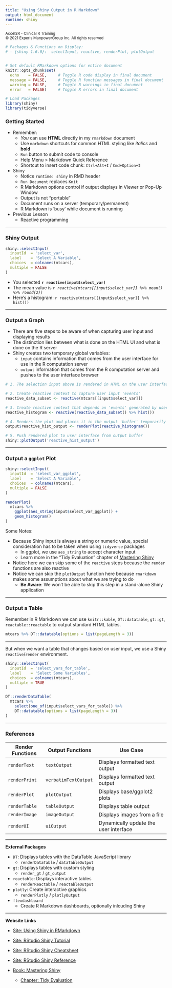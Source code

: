 ---
title: "Using Shiny Output in R Markdown"
output: html_document
runtime: shiny
---

<sub>
  Accel2R - Clinical R Training <br>
  © 2021 Experis ManpowerGroup Inc. All rights reserved
</sub>

```{r setup, include=FALSE}
# Packages & Functions on Display:
# - {shiny 1.6.0}:  selectInput, reactive, renderPlot, plotOutput 


# Set default RMarkdown options for entire document
knitr::opts_chunk$set(
  echo    = FALSE,     # Toggle R code display in final document
  message = FALSE,     # Toggle R function messages in final document
  warning = FALSE,     # Toggle R warnings in final document
  error   = FALSE)     # Toggle R errors in final document

# Load Packages
library(shiny)
library(tidyverse)
```

### Getting Started

- Remember:
  - <i>You</i> can use <b>HTML</b> directly in my <code>rmarkdown</code> document
  - Use `markdown` shortcuts for common HTML styling like *italics* and **bold**
  - `Run` button to submit code to console
  - Help Menu > Markdown Quick Reference
  - Shortcut to insert code chunk: `Ctrl+Alt+I` / `Cmd+Option+I`
  
- Shiny
  - Notice `runtime: shiny` in RMD header
  - `Run Document` replaces `Knit`
  - R Markdown options control if output displays in Viewer or Pop-Up Window
  - Output is not "portable"
  - Document runs on a server (temporary/permanent)
  - R Markdown is 'busy' while document is running

- Previous Lesson
  - Reactive programming

---

### Shiny Output

```{r shiny-select}
shiny::selectInput(
  inputId  = 'select_var',
  label    = 'Select A Variable',
  choices  = colnames(mtcars),
  multiple = FALSE
)
```

- You selected <b>`r reactive(input$select_var)`</b>
- The mean value is <i>`r reactive(mtcars[[input$select_var]] %>% mean() %>% round(2))`</i>
- Here's a histogram: `r reactive(mtcars[[input$select_var]] %>% hist())`

--- 

### Output a Graph

- There are five steps to be aware of when capturing user input and displaying results
- The distinction lies between what is done on the HTML UI and what is done on the R server
- Shiny creates two temporary global variables:
  - `input` contains information that comes from the user interface for use in the R computation server
  - `output` information that comes from the R computation server and pushes to the user interface browser

```{r shiny-graph, echo = TRUE}
# 1. The selection input above is rendered in HTML on the user interface

# 2. Create reactive context to capture user input 'events'
reactive_data_subset <- reactive(mtcars[[input$select_var]])

# 3. Create reactive context that depends on 'events' generated by user input
reactive_histogram <- reactive(reactive_data_subset() %>% hist())

# 4. Renders the plot and places it in the output 'buffer' temporarily
output$reactive_hist_output <- renderPlot(reactive_histogram())

# 5. Push rendered plot to user interface from output buffer
shiny::plotOutput('reactive_hist_output')
```

--- 

### Output a `ggplot` Plot

```{r shiny-select-2}
shiny::selectInput(
  inputId  = 'select_var_ggplot',
  label    = 'Select A Variable',
  choices  = colnames(mtcars),
  multiple = FALSE
)
```

```{r shiny-ggplot, echo = TRUE}
renderPlot(
  mtcars %>% 
    ggplot(aes_string(input$select_var_ggplot)) +
    geom_histogram()
)
```

Some Notes:

- Because Shiny input is always a string or numeric value, special consideration has to be taken when using `tidyverse` packages
  - In ggplot, we use `aes_string` to accept character input
  - Learn more in the "Tidy Evaluation" chapter of [Mastering Shiny](https://mastering-shiny.org/action-tidy.html)
- Notice here we can skip some of the `reactive` steps because the `render` functions are also reactive
- Notice we can skip the `plotOutput` function here because `rmarkdown` makes some assumptions about what we are trying to do
  - **Be Aware**: We won't be able to skip this step in a stand-alone Shiny application

--- 

### Output a Table

Remember in R Markdown we can use `knitr::kable`, `DT::datatable`, `gt::gt`, `reactable::reactable` to output standard HTML tables.

```{r table-r, echo = TRUE}
mtcars %>% DT::datatable(options = list(pageLength = 3))
```

--- 

But when we want a table that changes based on user input, we use a Shiny `reactive`/`render` environment.

```{r table-shiny-select}
shiny::selectInput(
  inputId  = 'select_vars_for_table',
  label    = 'Select Some Variables',
  choices  = colnames(mtcars),
  multiple = TRUE
)
```

```{r table-shiny-display, echo = TRUE}
DT::renderDataTable(
  mtcars %>% 
    select(one_of(input$select_vars_for_table)) %>% 
    DT::datatable(options = list(pageLength = 3))
)
```

---

### References

Render Functions | Output Functions      | Use Case
-----------------|-----------------------|-------------------------------
`renderText`     |  `textOutput`         | Displays formatted text output
`renderPrint`    |  `verbatimTextOutput` | Displays formatted text output 
`renderPlot`     |  `plotOutput`         | Displays base/ggplot2 plots
`renderTable`    |  `tableOutput`        | Displays table output
`renderImage`    |  `imageOutput`        | Displays images from a file
`renderUI`       |  `uiOutput`           | Dynamically update the user interface

---

<b>External Packages</b>

- `DT`: Displays tables with the DataTable JavaScript library
  - `renderDataTable` / `dataTableOutput`
- `gt`: Displays tables with custom styling
  - `render_gt` / `gt_output`
- `reactable`: Displays interactive tables
  - `renderReactable` / `reactableOutput`
- `plotly`: Create interactive graphics
  - `renderPlotly` / `plotlyOutput`
- `flexdashboard`
  - Create R Markdown dashboards, optionally inlcuding Shiny

---

<b>Website Links</b>

- [Site: Using Shiny in RMarkdown](http://rmarkdown.rstudio.com/authoring_shiny.html)
- [Site: RStudio Shiny Tutorial](https://shiny.rstudio.com/tutorial/)
- [Site: RStudio Shiny Cheatsheet](https://rstudio.com/resources/cheatsheets/)
- [Site: RStudio Shiny Reference](https://shiny.rstudio.com/reference/shiny/1.6.0/)

- [Book: Mastering Shiny](https://mastering-shiny.org/)
  - [Chapter: Tidy Evaluation](https://mastering-shiny.org/action-tidy.html)
